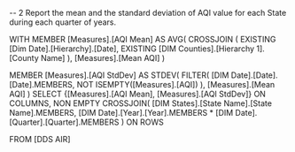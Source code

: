 -- 2 Report the mean and the standard deviation of AQI value for each State during each quarter of years.

WITH 
MEMBER [Measures].[AQI Mean] AS
    AVG(
		CROSSJOIN (
			EXISTING [Dim Date].[Hierarchy].[Date], 
			EXISTING [DIM Counties].[Hierarchy 1].[County Name]
		),
		[Measures].[Mean AQI]
    )

MEMBER [Measures].[AQI StdDev] AS 
    STDEV(
        FILTER(
            [DIM Date].[Date].[Date].MEMBERS,
            NOT ISEMPTY([Measures].[AQI])
        ),
        [Measures].[Mean AQI]
    )
SELECT 
    {[Measures].[AQI Mean], [Measures].[AQI StdDev]} ON COLUMNS,
    NON EMPTY 
    CROSSJOIN(
        [DIM States].[State Name].[State Name].MEMBERS,
        [DIM Date].[Year].[Year].MEMBERS *
        [DIM Date].[Quarter].[Quarter].MEMBERS
    ) ON ROWS

FROM [DDS AIR]